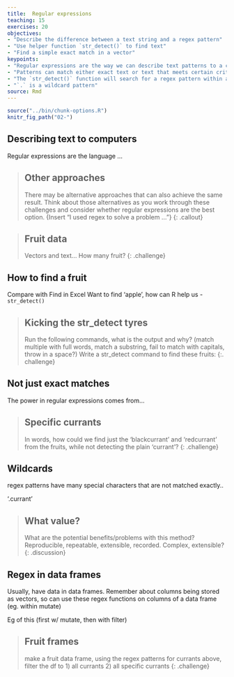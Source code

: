 ```yaml
---
title:  Regular expressions  
teaching: 15
exercises: 20
objectives:
- "Describe the difference between a text string and a regex pattern"
- "Use helper function `str_detect()` to find text"
- "Find a simple exact match in a vector"
keypoints:
- "Regular expressions are the way we can describe text patterns to a computer"
- "Patterns can match either exact text or text that meets certain criteria"
- "The `str_detect()` function will search for a regex pattern within a text vector"
- "`.` is a wildcard pattern"
source: Rmd
---
```


```r
source("../bin/chunk-options.R")
knitr_fig_path("02-")
```

## Describing text to computers

Regular expressions are the language ...

> ## Other approaches
> There may be alternative approaches that can also achieve the same result. Think about those 
> alternatives as you work through these challenges and consider whether regular expressions are 
> the best option.
> {Insert "I used regex to solve a problem ..."}
{: .callout}

> ## Fruit data
> Vectors and text...
> How many fruit?
{: .challenge}

## How to find a fruit

Compare with Find in Excel
Want to find 'apple', how can R help us - `str_detect()`

> ## Kicking the str_detect tyres
> Run the following commands, what is the output and why?
> (match multiple with full words, match a substring, fail to match with capitals, throw in a space?)
> Write a str_detect command to find these fruits:
{:. challenge}

## Not just exact matches

The power in regular expressions comes from...

> ## Specific currants
> In words, how could we find just the 'blackcurrant' and 'redcurrant' from the fruits, while not detecting the plain 'currant'? 
{: .challenge}

## Wildcards

regex patterns have many special characters that are not matched exactly..

'.currant'

> ## What value?
> What are the potential benefits/problems with this method?
> Reproducible, repeatable, extensible, recorded. Complex, extensible? 
{: .discussion}

## Regex in data frames
Usually, have data in data frames. Remember about columns being stored as vectors, so can use these
regex functions on columns of a data frame (eg. within mutate)

Eg of this (first w/ mutate, then with filter)

> ## Fruit frames
> make a fruit data frame, using the regex patterns for currants above, filter the df to 1) all currants
> 2) all specific currants
{: .challenge}
